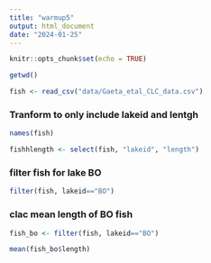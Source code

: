 ```yaml
---
title: "warmup5"
output: html_document
date: "2024-01-25"
---
```


```r
knitr::opts_chunk$set(echo = TRUE)
```

```r
getwd()
```
```r
fish <- read_csv("data/Gaeta_etal_CLC_data.csv")
```
### Tranform to only include lakeid and lentgh

```r
names(fish)
```
```r
fishhlength <- select(fish, "lakeid", "length")
```


### filter fish for lake BO

```r
filter(fish, lakeid=="BO")
```

### clac mean length of BO fish

```r
fish_bo <- filter(fish, lakeid=="BO")
```

```r
mean(fish_bo$length)
```


